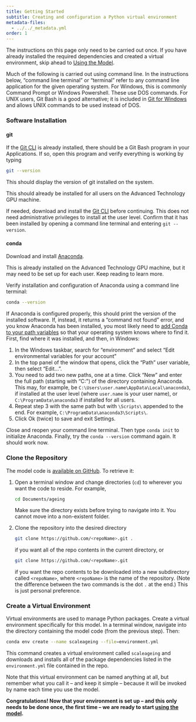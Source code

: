 ```yaml
---
title: Getting Started
subtitle: Creating and configuration a Python virtual environment
metadata-files:
  - ../../_metadata.yml
order: 1
---
```


:::{.callout-note}
The instructions on this page only need to be carried out once. If you have already installed the required dependencies and created a virtual environment, skip ahead to [Using the Model](usage.qmd).
:::

Much of the following is carried out using command line. In the instructions below, "command line terminal" or "terminal" refer to any command line application for the given operating system. For Windows, this is commonly Command Prompt or Windows Powershell. These use DOS commands. For UNIX users, Git Bash is a good alternative; it is included in [Git for Windows](#git) and allows UNIX commands to be used instead of DOS.

### Software Installation

#### git

If the [Git CLI](https://git-scm.com/downloads) is already installed, there should be a Git Bash program in your Applications. If so, open this program and verify everything is working by typing

```bash
git --version
```

This should display the version of git installed on the system.

:::{.callout-note}
This should already be installed for all users on the Advanced Technology GPU machine.
:::

If needed, download and install the [Git CLI](https://git-scm.com/downloads) before continuing. This does not need administrative privileges to install at the user level. Confirm that it has been installed by opening a command line terminal and entering `git --version`.

#### conda

Download and install [Anaconda](https://www.anaconda.com/).

:::{.callout-note}
This is already installed on the Advanced Technology GPU machine, but it may need to be set up for each user. Keep reading to learn more.
:::

Verify installation and configuration of Anaconda using a command line terminal:

```bash
conda --version
```

If Anaconda is configured properly, this should print the version of the installed software. If, instead, it returns a "command not found" error, and you know Anaconda has been installed, you most likely need to [add Conda to your path variables](https://stackoverflow.com/questions/44597662/conda-command-is-not-recognized-on-windows-10) so that your operating system knows where to find it. First, find where it was installed, and then, in Windows:

1. In the Windows taskbar, search for "environment" and select "Edit environmental variables for your account"
2. In the top panel of the window that opens, click the "Path" user variable, then select "Edit...".
3. You need to add two new paths, one at a time. Click "New" and enter the full path (starting with "C:\") of the directory containing Anaconda. This may, for example, be `C:\Users\user.name\AppData\Local\anaconda3`, if installed at the user level (where `user.name` is your user name), or `C:\ProgramData\anaconda3` if installed for all users.
4. Repeat step 3 with the same path but with `\Scripts\` appended to the end. For example, `C:\ProgramData\anaconda3\Scripts\`.
5. Click Ok (twice) to save and exit Settings.

Close and reopen your command line terminal. Then type `conda init` to initialize Anaconda. Finally, try the `conda --version` command again. It should work now.

### Clone the Repository

The model code is [available on GitHub]({{< meta website.repo-url >}}). To retrieve it:

1. Open a terminal window and change directories (`cd`) to wherever you want the code to reside. For example,

   ```bash
   cd Documents/ageing
   ```

   :::{.callout-important}
   Make sure the directory exists before trying to navigate into it. You cannot move into a non-existent folder.
   :::

2. Clone the repository into the desired directory

   ```bash
   git clone https://github.com/<repoName>.git .
   ```

   if you want all of the repo contents in the current directory, or 
   
   ```bash
   git clone https://github.com/<repoName>.git
   ```

   if you want the repo contents to be downloaded into a new subdirectory called `<repoName>`, where `<repoName>` is the name of the repository. (Note the difference between the two commands is the dot `.` at the end.) This is just personal preference.

### Create a Virtual Environment

Virtual environments are used to manage Python packages. Create a virtual environment specifically for this model. In a terminal window, navigate into the directory containing the model code (from the previous step). Then:

```bash
conda env create --name scaleageing --file=environment.yml
```

This command creates a virtual environment called `scaleageing` and downloads and installs all of the package dependencies listed in the `environment.yml` file contained in the repo.

Note that this virtual environment can be named anything at all, but remember what you call it -- and keep it simple -- because it will be invoked by name each time you use the model.

**Congratulations! Now that your environment is set up -- and this only needs to be done once, the first time -- we are ready to start [using the model](usage.qmd).**
